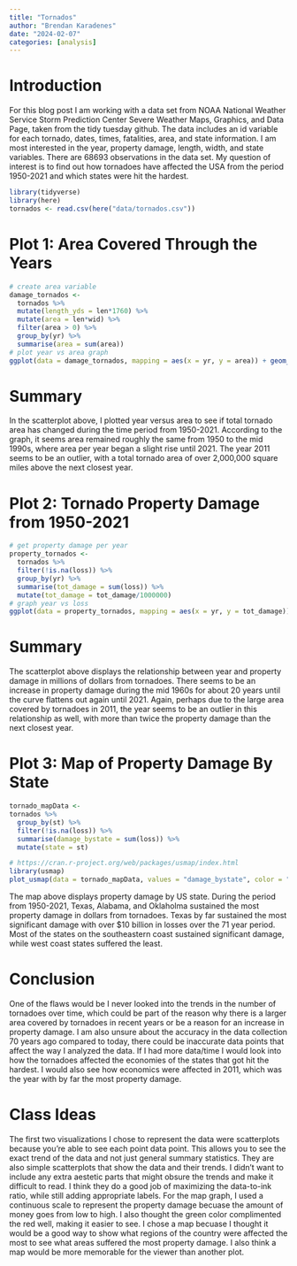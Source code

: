 ```yaml
---
title: "Tornados"
author: "Brendan Karadenes"
date: "2024-02-07"
categories: [analysis]
---
```



# Introduction



For this blog post I am working with a data set from NOAA National Weather Service Storm Prediction Center Severe Weather Maps, Graphics, and Data Page, taken from the tidy tuesday github. The data includes an id variable for each tornado, dates, times, fatalities, area, and state information. I am most interested in the year, property damage, length, width, and state variables. There are 68693 observations in the data set. My question of interest is to find out how tornadoes have affected the USA from the period 1950-2021 and which states were hit the hardest.

```r
library(tidyverse)
library(here)
tornados <- read.csv(here("data/tornados.csv"))
```

# Plot 1: Area Covered Through the Years

```r
# create area variable
damage_tornados <-
  tornados %>%
  mutate(length_yds = len*1760) %>%
  mutate(area = len*wid) %>%
  filter(area > 0) %>%
  group_by(yr) %>%
  summarise(area = sum(area))
# plot year vs area graph
ggplot(data = damage_tornados, mapping = aes(x = yr, y = area)) + geom_point(color = "red") + geom_smooth() + theme_minimal() + labs(title = "Area Covered by Tornadoes in the USA from 1950-2021", x = "Year", y = "Area (sq. miles)") + theme(plot.title = element_text(hjust = .4))

```

# Summary

In the scatterplot above, I plotted year versus area to see if total tornado area has changed during the time period from 1950-2021. According to the graph, it seems area remained roughly the same from 1950 to the mid 1990s, where area per year began a slight rise until 2021. The year 2011 seems to be an outlier, with a total tornado area of over 2,000,000 square miles above the next closest year.

# Plot 2: Tornado Property Damage from 1950-2021

```r
# get property damage per year
property_tornados <-
  tornados %>%
  filter(!is.na(loss)) %>%
  group_by(yr) %>%
  summarise(tot_damage = sum(loss)) %>%
  mutate(tot_damage = tot_damage/1000000)
# graph year vs loss
ggplot(data = property_tornados, mapping = aes(x = yr, y = tot_damage)) + geom_point(color = "red") + geom_smooth(color = "green") +   theme_minimal() + labs(title = "Property Damage by Tornadoes in the USA from 1950-2021", x = "Year", y = "Damage (Millions of Dollars)") + theme(plot.title = element_text(hjust = .4))
```

# Summary

The scatterplot above displays the relationship between year and property damage in millions of dollars from tornadoes. There seems to be an increase in property damage during the mid 1960s for about 20 years until the curve flattens out again until 2021. Again, perhaps due to the large area covered by tornadoes in 2011, the year seems to be an outlier in this relationship as well, with more than twice the property damage than the next closest year.

# Plot 3: Map of Property Damage By State

```r
tornado_mapData <-
tornados %>%
  group_by(st) %>%
  filter(!is.na(loss)) %>%
  summarise(damage_bystate = sum(loss)) %>%
  mutate(state = st)
```

```r
# https://cran.r-project.org/web/packages/usmap/index.html
library(usmap)
plot_usmap(data = tornado_mapData, values = "damage_bystate", color = "red") + scale_fill_continuous(name = "Property Damage ($)", label = scales::comma, low = "white", high = "green") + theme(legend.position = "right") + labs(title = "Tornado Property Damage in US States") + theme(plot.title = element_text(hjust = .65))
```

The map above displays property damage by US state. During the period from 1950-2021, Texas, Alabama, and Oklaholma sustained the most property damage in dollars from tornadoes. Texas by far sustained the most significant damage with over \$10 billion in losses over the 71 year period. Most of the states on the southeastern coast sustained significant damage, while west coast states suffered the least.

# Conclusion

One of the flaws would be I never looked into the trends in the number of tornadoes over time, which could be part of the reason why there is a larger area covered by tornadoes in recent years or be a reason for an increase in property damage. I am also unsure about the accuracy in the data collection 70 years ago compared to today, there could be inaccurate data points that affect the way I analyzed the data. If I had more data/time I would look into how the tornadoes affected the economies of the states that got hit the hardest. I would also see how economics were affected in 2011, which was the year with by far the most property damage.

# Class Ideas

The first two visualizations I chose to represent the data were scatterplots because you're able to see each point data point. This allows you to see the exact trend of the data and not just general summary statistics. They are also simple scatterplots that show the data and their trends. I didn't want to include any extra aestetic parts that might obsure the trends and make it difficult to read. I think they do a good job of maximizing the data-to-ink ratio, while still adding appropriate labels. For the map graph, I used a continuous scale to represent the property damage becuase the amount of money goes from low to high. I also thought the green color complimented the red well, making it easier to see. I chose a map becuase I thought it would be a good way to show what regions of the country were affected the most to see what areas suffered the most property damage. I also think a map would be more memorable for the viewer than another plot.
